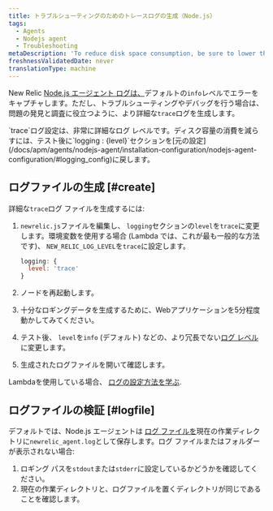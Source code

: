 ```yaml
---
title: トラブルシューティングのためのトレースログの生成（Node.js）
tags:
  - Agents
  - Nodejs agent
  - Troubleshooting
metaDescription: 'To reduce disk space consumption, be sure to lower the ''trace'' log level after generating a troubleshooting log for your New Relic Node.js agent.'
freshnessValidatedDate: never
translationType: machine
---
```


New Relic [Node.js エージェント ログは、](/docs/apm/agents/nodejs-agent/installation-configuration/nodejs-agent-configuration/#logging_config)デフォルトの`info`レベルでエラーをキャプチャします。ただし、トラブルシューティングやデバッグを行う場合は、問題の発見と調査に役立つように、より詳細な`trace`ログを生成します。

<Callout variant="important">
  `trace`ログ設定は、非常に詳細なログ レベルです。ディスク容量の消費を減らすには、テスト後に`logging : {level}`セクションを[元の設定](/docs/apm/agents/nodejs-agent/installation-configuration/nodejs-agent-configuration/#logging_config)に戻します。
</Callout>

## ログファイルの生成 [#create]

詳細な`trace`ログ ファイルを生成するには:

1. `newrelic.js`ファイルを編集し、 `logging`セクションの`level`を`trace`に変更します。環境変数を使用する場合 (Lambda では、これが最も一般的な方法です)、 `NEW_RELIC_LOG_LEVEL`を`trace`に設定します。

   ```js
   logging: {
     level: 'trace'
   }
   ```

2. ノードを再起動します。

3. 十分なロギングデータを生成するために、Webアプリケーションを5分程度動かしてみてください。

4. テスト後、 `level`を`info` (デフォルト) などの、より冗長でない[ログ レベル](/docs/apm/agents/nodejs-agent/installation-configuration/nodejs-agent-configuration/#log_level)に変更します。

5. 生成されたログファイルを開いて確認します。

Lambdaを使用している場合、 [ログの設定方法を学ぶ](/docs/serverless-function-monitoring/aws-lambda-monitoring/troubleshooting/troubleshoot-enabling-serverless-monitoring-aws-lambda/#attach-logs).

## ログファイルの検証 [#logfile]

デフォルトでは、Node.js エージェントは [ログ ファイルを](/docs/apm/agents/nodejs-agent/installation-configuration/nodejs-agent-configuration/#log)現在の作業ディレクトリに`newrelic_agent.log`として保存します。ログ ファイルまたはフォルダーが表示されない場合:

1. ロギング パスを`stdout`または`stderr`に設定しているかどうかを確認してください。
2. 現在の作業ディレクトリと、ログファイルを置くディレクトリが同じであることを確認します。